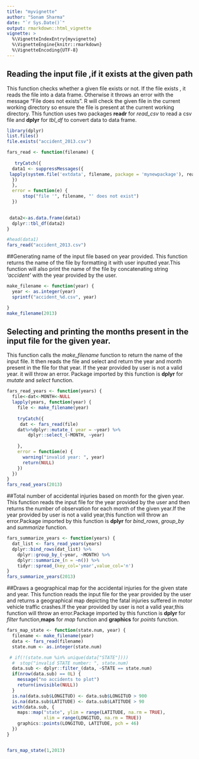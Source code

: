 ```yaml
---
title: "myvignette"
author: "Sonam Sharma"
date: "`r Sys.Date()`"
output: rmarkdown::html_vignette
vignette: >
  %\VignetteIndexEntry{myvignette}
  %\VignetteEngine{knitr::rmarkdown}
  %\VignetteEncoding{UTF-8}
---
```


## Reading the input file ,if it exists at the given path
 This function checks whether a given file exists or not. If the file exists , it reads
 the file into a data frame. Otherwise it throws an error with the message "File <filename>  does  not exists".
 R will check the given file in the current working directory so ensure the file is present at the current working directory. 
 This function uses two packages **readr** for *read_csv* to read a csv file and **dplyr** for *tbl_df* to convert data to data frame.
```r
library(dplyr)
list.files()
file.exists("accident_2013.csv")
```


```r
fars_read <- function(filename) {
 
   tryCatch({
  data1 <- suppressMessages({
 lapply(system.file('extdata', filename, package = 'mynewpackage'), read.csv)
  })
  },
  error = function(e) {
      stop("file '", filename, "' does not exist")
  })
  

 data2<-as.data.frame(data1) 
  dplyr::tbl_df(data2)
}

#head(data1)
fars_read("accident_2013.csv")

```
##Generating name of the input file based on year provided.
This function returns the name of the file by formatting it with user inputted year.This function will also print the name of the file by concatenating string *'accident'* with the year provided by the user.


```r
make_filename <- function(year) {
  year <- as.integer(year)
  sprintf("accident_%d.csv", year)

}
make_filename(2013)

```
## Selecting and printing the months present in the input file for the given year.
This function calls the *make_filename* function to return the name of the input file. It then reads the file and select and return the year and month present in the file for that year. If the year provided by user is not a valid year. it will throw an error. Package imported by this function is **dplyr** for *mutate* and *select* function. 

```r
fars_read_years <- function(years) {
  file<-dat<-MONTH<-NULL
  lapply(years, function(year) {
    file <- make_filename(year)
    
    tryCatch({
     dat <- fars_read(file)
    dat%>%dplyr::mutate_( year = ~year) %>%
        dplyr::select_(~MONTH, ~year)
     
    }, 
    error = function(e) {
      warning("invalid year: ", year)
      return(NULL)
    })
  })
}
fars_read_years(2013)
```

##Total number of accidental injuries based on month for the given year.
This function reads the input file for the year provided by the user and then returns the number of observation for each month of the given year.If the year provided by user is not a valid year,this function will throw an error.Package imported by this function is **dplyr** for *bind_rows*, *group_by* and *summarize* function. 

```r
fars_summarize_years <- function(years) {
  dat_list <- fars_read_years(years)
  dplyr::bind_rows(dat_list) %>%
    dplyr::group_by_(~year, ~MONTH) %>%
    dplyr::summarize_(n = ~n()) %>%
    tidyr::spread_(key_col='year',value_col='n')
}
fars_summarize_years(2013)
```
##Draws a geographical map for the accidental injuries for the given state and year.
This function reads the input file for the year provided by the user and returns a geographical map depicting the fatal injuries suffered in motor vehicle traffic crashes.If the year provided by user is not a valid year,this function will throw an error.Package imported by this function is **dplyr** for *filter* function,**maps** for *map* function and **graphics** for *points* function. 
```r
fars_map_state <- function(state.num, year) {
  filename <- make_filename(year)
  data <- fars_read(filename)
  state.num <- as.integer(state.num)

 # if(!(state.num %in% unique(data["STATE"])))
  #  stop("invalid STATE number: ", state.num)
  data.sub <- dplyr::filter_(data, ~STATE == state.num)
  if(nrow(data.sub) == 0L) {
    message("no accidents to plot")
    return(invisible(NULL))
  }
  is.na(data.sub$LONGITUD) <- data.sub$LONGITUD > 900
  is.na(data.sub$LATITUDE) <- data.sub$LATITUDE > 90
  with(data.sub, {
    maps::map("state", ylim = range(LATITUDE, na.rm = TRUE),
              xlim = range(LONGITUD, na.rm = TRUE))
    graphics::points(LONGITUD, LATITUDE, pch = 46)
  })
}


fars_map_state(1,2013)


```

